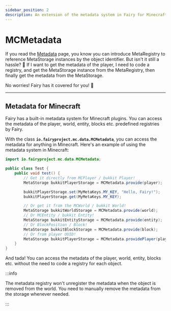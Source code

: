 ```yaml
---
sidebar_position: 2
description: An extension of the metadata system in Fairy for Minecraft plugins.
---
```


# MCMetadata

If you read the [Metadata](/core/metadata) page, you know you can introduce MetaRegistry to reference MetaStorage instances by the object identifier.
But isn't it still a hassle? 🤔 If I want to get the metadata of the player, I need to code a registry, and get the MetaStorage instance from the MetaRegistry, then finally get the metadata from the MetaStorage.

No worries! Fairy has it covered for you! 🎉

---
## Metadata for Minecraft

Fairy has a built-in metadata system for Minecraft plugins. You can access the metadata of the player, world, entity, blocks etc. predefined registries by Fairy.

With the class **`io.fairyproject.mc.data.MCMetadata`**, you can access the metadata for anything in Minecraft.
Here's an example of using the metadata system in Minecraft:

```java
import io.fairyproject.mc.data.MCMetadata;

public class Test {
    public void test() {
        // Get it directly from MCPlayer / bukkit Player!
        MetaStorage bukkitPlayerStorage = MCMetadata.provide(player);

        bukkitPlayerStorage.set(MyMetaKeys.MY_KEY, "Hello, Fairy!");
        bukkitPlayerStorage.get(MyMetaKeys.MY_KEY);

        // Or get it from the MCWorld / bukkit World!
        MetaStorage bukkitWorldStorage = MCMetadata.provide(world);
        // Or MCEntity / bukkit Entity!
        MetaStorage bukkitEntityStorage = MCMetadata.provide(entity);
        // Or BlockPosition / Block!
        MetaStorage bukkitBlockStorage = MCMetadata.provide(block);
        // Or from player UUID!
        MetaStorage bukkitPlayerStorage = MCMetadata.providePlayer(player.getUniqueID());
    }
}
```

And tada! You can access the metadata of the player, world, entity, blocks etc. without the need to code a registry for each object.

:::info

The metadata registry won't unregister the metadata when the object is removed from the world.
You need to manually remove the metadata from the storage whenever needed.

:::
